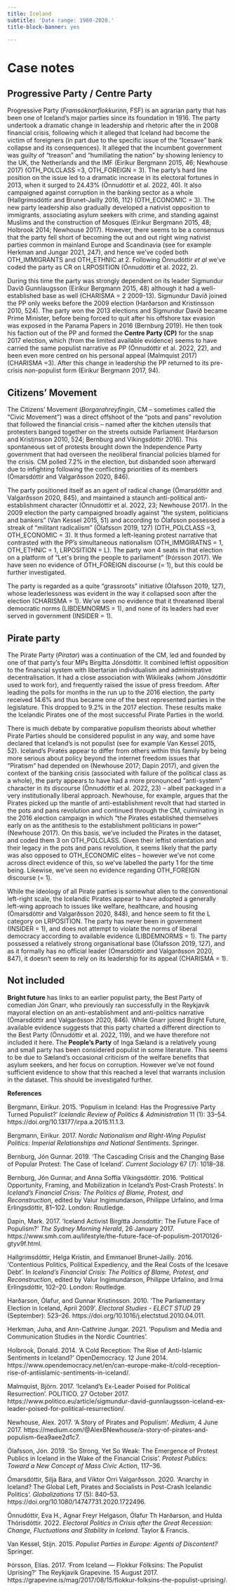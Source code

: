 ```yaml
---
title: Iceland
subtitle: 'Date range: 1980-2020.'
title-block-banner: yes

---
```


# Case notes

## Progressive Party / Centre Party

Progressive Party (*Framsóknarflokkurinn*, FSF) is an agrarian party
that has been one of Iceland's major parties since its foundation in
1916. The party undertook a dramatic change in leadership and rhetoric
after the in 2008 financial crisis, following which it alleged that
Iceland had become the victim of foreigners (in part due to the specific
issue of the "Icesave" bank collapse and its consequences). It alleged
that the incumbent government was guilty of "treason" and "humiliating
the nation" by showing leniency to the UK, the Netherlands and the IMF
(Eiríkur Bergmann 2015, 46; Newhouse 2017) (OTH_POLCLASS =3, OTH_FOREIGN
= 3). The party's hard line position on the issue led to a dramatic
increase in its electoral fortunes in 2013, when it surged to 24.43%
(Önnudóttir et al. 2022, 40). It also campaigned against corruption in
the banking sector as a whole (Hallgrímsdóttir and Brunet-Jailly 2016,
112) (OTH_ECONOMIC = 3). The new party leadership also gradually
developed a nativist opposition to immigrants, associating asylum
seekers with crime, and standing against Muslims and the construction of
Mosques (Eiríkur Bergmann 2015, 48; Holbrook 2014; Newhouse 2017).
However, there seems to be a consensus that the party fell short of
becoming the out and out right wing nativist parties common in mainland
Europe and Scandinavia (see for example Herkman and Jungar 2021, 247),
and hence we've coded both OTH_IMMIGRANTS and OTH_ETHNIC at 2. Following
Önnudóttir *et al* we've coded the party as CR on LRPOSITION (Önnudóttir
et al. 2022, 2).

During this time the party was strongly dependent on its leader
Sigmundur Davíð Gunnlaugsson (Eiríkur Bergmann 2015, 48) although it had
a well-established base as well (CHARISMA = 2 2009-13). Sigmundur Davíð
joined the PP only weeks before the 2009 election (Harðarson and
Kristinsson 2010, 524). The party won the 2013 elections and Sigmundur
Davíð became Prime Minister, before being forced to quit after his
offshore tax evasion was exposed in the Panama Papers in 2016 (Bernburg
2019). He then took his faction out of the PP and formed the **Centre
Party (CP)** for the snap 2017 election, which (from the limited
available evidence) seems to have carried the same populist narrative as
PP (Önnudóttir et al. 2022, 22), and been even more centred on his
personal appeal (Malmquist 2017) (CHARISMA =3). After this change in
leadership the PP returned to its pre-crisis non-populist form (Eirikur
Bergmann 2017, 94).

## Citizens' Movement 

The Citizens' Movement (*Borgarahreyfingin*, CM -- sometimes called the
"Civic Movement") was a direct offshoot of the "pots and pans"
revolution that followed the financial crisis -- named after the kitchen
utensils that protesters banged together on the streets outside
Parliament (Harðarson and Kristinsson 2010, 524; Bernburg and
Víkingsdóttir 2016). This spontaneous set of protests brought down the
Independence Party government that had overseen the neoliberal financial
policies blamed for the crisis. CM polled 7.2% in the election, but
disbanded soon afterward due to infighting following the conflicting
priorities of its members (Ómarsdóttir and Valgarðsson 2020, 846).

The party positioned itself as an agent of radical change (Ómarsdóttir
and Valgarðsson 2020, 845), and maintained a staunch anti-political
anti-establishment character (Önnudóttir et al. 2022, 23; Newhouse
2017). In the 2009 election the party campaigned broadly against "the
system, politicians and bankers" (Van Kessel 2015, 51) and according to
Ólafsson possessed a streak of "militant radicalism" (Ólafsson 2019,
127) (OTH_POLCLASS =3, OTH_ECONOMIC = 3). It thus formed a left-leaning
protest narrative that contrasted with the PP's simultaneous nationalism
(OTH_IMMGIRATNS = 1, OTH_ETHNIC = 1, LRPOSITION = L). The party won 4
seats in that election on a platform of "Let\'s bring the people to
parliament" (Þórsson 2017). We have seen no evidence of OTH_FOREIGN
discourse (= 1), but this could be further investigated.

The party is regarded as a quite "grassroots" initiative (Ólafsson 2019,
127), whose leaderlessness was evident in the way it collapsed soon
after the election (CHARISMA = 1). We've seen no evidence that it
threatened liberal democratic norms (LIBDEMNORMS = 1), and none of its
leaders had ever served in government (INSIDER = 1).

## Pirate party 

The Pirate Party (*Píratar*) was a continuation of the CM, led and
founded by one of that party's four MPs Birgitta Jónsdóttir. It combined
leftist opposition to the financial system with libertarian
individualism and administrative decentralisation. It had a close
association with Wikileaks (whom Jónsdóttir used to work for), and
frequently raised the issue of press freedom. After leading the polls
for months in the run up to the 2016 election, the party received 14.6%
and thus became one of the best represented parties in the legislature.
This dropped to 9.2% in the 2017 election. These results make the
Icelandic Pirates one of the most successful Pirate Parties in the
world.

There is much debate by comparative populism theorists about whether
Pirate Parties should be considered populist in any way, and some have
declared that Iceland's is not populist (see for example Van Kessel
2015, 52). Iceland's Pirates appear to differ from others within this
family by being more serious about policy beyond the internet freedom
issues that "Piratism" had depended on (Newhouse 2017; Dapin 2017), and
given the context of the banking crisis (associated with failure of the
political class as a whole), the party appears to have had a more
pronounced "anti-system" character in its discourse (Önnudóttir et al.
2022, 23) -- albeit packaged in a very institutionally liberal approach.
Newhouse, for example, argues that the Pirates picked up the mantle of
anti-establishment revolt that had started in the pots and pans
revolution and continued through the CM, culminating in the 2016
election campaign in which "the Pirates established themselves early on
as the antithesis to the establishment politicians in power" (Newhouse
2017). On this basis, we've included the Pirates in the dataset, and
coded them 3 on OTH_POLCLASS. Given their leftist orientation and their
legacy in the pots and pans revolution, it seems likely that the party
was also opposed to OTH_ECONOMIC elites -- however we've not come across
direct evidence of this, so we've labelled the party 1 for the time
being. Likewise, we've seen no evidence regarding OTH_FOREIGN discourse
(= 1).

While the ideology of all Pirate parties is somewhat alien to the
conventional left-right scale, the Icelandic Pirates appear to have
adopted a generally left-wing approach to issues like welfare,
healthcare, and housing (Ómarsdóttir and Valgarðsson 2020, 848), and
hence seem to fit the L category on LRPOSITION. The party has never been
in government (INSIDER = 1), and does not attempt to violate the norms
of liberal democracy according to available evidence (LIBDEMNORMS = 1).
The party possessed a relatively strong organisational base (Ólafsson
2019, 127), and as it formally has no official leader (Ómarsdóttir and
Valgarðsson 2020, 847), it doesn't seem to rely on its leadership for
its appeal (CHARISMA = 1).

## Not included

**Bright future** has links to an earlier populist party, the Best Party
of comedian Jón Gnarr, who previously ran successfully in the Reykjavik
mayoral election on an anti-establishment and anti-politics narrative
(Ómarsdóttir and Valgarðsson 2020, 846). While Gnarr joined Bright
Future, available evidence suggests that this party charted a different
direction to the Best Party (Önnudóttir et al. 2022, 119), and we have
therefore not included it here. The **People's Party** of Inga Sæland is
a relatively young and small party has been considered populist in some
literature. This seems to be due to Sæland's occasional criticism of the
welfare benefits that asylum seekers, and her focus on corruption.
However we've not found sufficient evidence to show that this reached a
level that warrants inclusion in the dataset. This should be
investigated further.

**References**

Bergmann, Eiríkur. 2015. 'Populism in Iceland: Has the Progressive Party
Turned Populist?' *Icelandic Review of Politics & Administration* 11
(1): 33--54. https://doi.org/10.13177/irpa.a.2015.11.1.3.

Bergmann, Eirikur. 2017. *Nordic Nationalism and Right-Wing Populist
Politics: Imperial Relationships and National Sentiments*. Springer.

Bernburg, Jón Gunnar. 2019. 'The Cascading Crisis and the Changing Base
of Popular Protest: The Case of Iceland'. *Current Sociology* 67 (7):
1018--38.

Bernburg, Jón Gunnar, and Anna Soffía Víkingsdóttir. 2016. 'Political
Opportunity, Framing, and Mobilization in Iceland's Post-Crash
Protests'. In *Iceland's Financial Crisis: The Politics of Blame,
Protest, and Reconstruction*, edited by Valur Ingimundarson, Philippe
Urfalino, and Irma Erlingsdóttir, 81--102. London: Routledge.

Dapin, Mark. 2017. 'Iceland Activist Birgitta Jonsdottir: The Future
Face of Populism?' *The Sydney Morning Herald*, 26 January 2017.
https://www.smh.com.au/lifestyle/the-future-face-of-populism-20170126-gtyv9f.html.

Hallgrímsdóttir, Helga Kristín, and Emmanuel Brunet-Jailly. 2016.
'Contentious Politics, Political Expediency, and the Real Costs of the
Icesave Debt'. In *Iceland's Financial Crisis: The Politics of Blame,
Protest, and Reconstruction*, edited by Valur Ingimundarson, Philippe
Urfalino, and Irma Erlingsdóttir, 102--20. London: Routledge.

Harðarson, Ólafur, and Gunnar Kristinsson. 2010. 'The Parliamentary
Election in Iceland, April 2009'. *Electoral Studies - ELECT STUD* 29
(September): 523--26. https://doi.org/10.1016/j.electstud.2010.04.011.

Herkman, Juha, and Ann-Cathrine Jungar. 2021. 'Populism and Media and
Communication Studies in the Nordic Countries'.

Holbrook, Donald. 2014. 'A Cold Reception: The Rise of Anti-Islamic
Sentiments in Iceland?' OpenDemocracy. 12 June 2014.
https://www.opendemocracy.net/en/can-europe-make-it/cold-reception-rise-of-antiislamic-sentiments-in-iceland/.

Malmquist, Björn. 2017. 'Iceland's Ex-Leader Poised for Political
Resurrection'. POLITICO. 27 October 2017.
https://www.politico.eu/article/sigmundur-david-gunnlaugsson-iceland-ex-leader-poised-for-political-resurrection/.

Newhouse, Alex. 2017. 'A Story of Pirates and Populism'. *Medium*, 4
June 2017.
https://medium.com/@AlexBNewhouse/a-story-of-pirates-and-populism-6ea9aee2d1c7.

Ólafsson, Jón. 2019. 'So Strong, Yet So Weak: The Emergence of Protest
Publics in Iceland in the Wake of the Financial Crisis'. *Protest
Publics: Toward a New Concept of Mass Civic Action*, 117--36.

Ómarsdóttir, Silja Bára, and Viktor Orri Valgarðsson. 2020. 'Anarchy in
Iceland? The Global Left, Pirates and Socialists in Post-Crash Icelandic
Politics'. *Globalizations* 17 (5): 840--53.
https://doi.org/10.1080/14747731.2020.1722496.

Önnudóttir, Eva H., Agnar Freyr Helgason, Ólafur Th Harðarson, and Hulda
Thórisdóttir. 2022. *Electoral Politics in Crisis after the Great
Recession: Change, Fluctuations and Stability in Iceland*. Taylor &
Francis.

Van Kessel, Stijn. 2015. *Populist Parties in Europe: Agents of
Discontent?* Springer.

Þórsson, Elías. 2017. 'From Iceland --- Flokkur Fólksins: The Populist
Uprising?' The Reykjavik Grapevine. 15 August 2017.
https://grapevine.is/mag/2017/08/15/flokkur-folksins-the-populist-uprising/.
